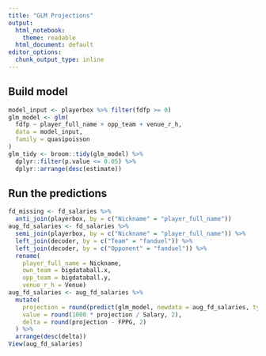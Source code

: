 ```yaml
---
title: "GLM Projections"
output:
  html_notebook: 
    theme: readable
  html_document: default
editor_options: 
  chunk_output_type: inline
---
```


## Build model
```r
model_input <- playerbox %>% filter(fdfp >= 0)
glm_model <- glm(
  fdfp ~ player_full_name + opp_team + venue_r_h,
  data = model_input,
  family = quasipoisson
)
glm_tidy <- broom::tidy(glm_model) %>% 
  dplyr::filter(p.value <= 0.05) %>%
  dplyr::arrange(desc(estimate))
```

## Run the predictions
```r
fd_missing <- fd_salaries %>% 
  anti_join(playerbox, by = c("Nickname" = "player_full_name"))
aug_fd_salaries <- fd_salaries %>% 
  semi_join(playerbox, by = c("Nickname" = "player_full_name")) %>%
  left_join(decoder, by = c("Team" = "fanduel")) %>%
  left_join(decoder, by = c("Opponent" = "fanduel")) %>%
  rename(
    player_full_name = Nickname,
    own_team = bigdataball.x,
    opp_team = bigdataball.y,
    venue_r_h = Venue)
aug_fd_salaries <- aug_fd_salaries %>%
  mutate(
    projection = round(predict(glm_model, newdata = aug_fd_salaries, type = "response"), 2),
    value = round(1000 * projection / Salary, 2),
    delta = round(projection - FPPG, 2)
  ) %>%
  arrange(desc(delta))
View(aug_fd_salaries)
```

